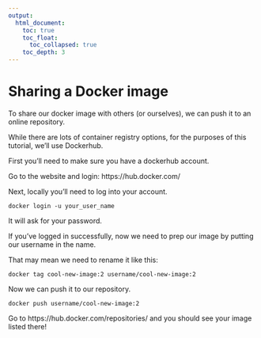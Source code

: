 ```yaml
---
output:
  html_document:
    toc: true
    toc_float:
      toc_collapsed: true
    toc_depth: 3
---
```

# Sharing a Docker image


To share our docker image with others (or ourselves), we can push it to an online repository.

While there are lots of container registry options, for the purposes of this tutorial, we'll use Dockerhub.

First you'll need to make sure you have a dockerhub account.

Go to the website and login: https://hub.docker.com/

Next, locally you'll need to log into your account.

```
docker login -u your_user_name
```

It will ask for your password.

If you've logged in successfully, now we need to prep our image by putting our username in the name.

That may mean we need to rename it like this:
```
docker tag cool-new-image:2 username/cool-new-image:2
```

Now we can push it to our repository.
```
docker push username/cool-new-image:2
```

Go to https://hub.docker.com/repositories/ and you should see your image listed there!
